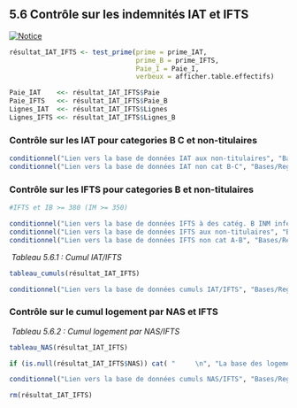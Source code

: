 
## 5.6 Contrôle sur les indemnités IAT et IFTS 
  
[![Notice](icones/Notice.png)](Docs/Notices/fiche_IAT_IFTS.odt)   
  

```{r IAT-et-IFTS}


résultat_IAT_IFTS <- test_prime(prime = prime_IAT,
                                prime_B = prime_IFTS,
                                Paie_I = Paie_I,
                                verbeux = afficher.table.effectifs)

Paie_IAT    <<- résultat_IAT_IFTS$Paie
Paie_IFTS   <<- résultat_IAT_IFTS$Paie_B
Lignes_IAT  <<- résultat_IAT_IFTS$Lignes
Lignes_IFTS <<- résultat_IAT_IFTS$Lignes_B
```

  
  
### Contrôle sur les IAT pour categories B C et non-titulaires      
  
  

```{r }
conditionnel("Lien vers la base de données IAT aux non-titulaires", "Bases/Reglementation/IAT.non.tit.csv")    
conditionnel("Lien vers la base de données IAT non cat B-C", "Bases/Reglementation/IAT.non.catBC.csv")   
```

    
    
### Contrôle sur les IFTS pour categories B et non-titulaires      

```{r }
#IFTS et IB >= 380 (IM >= 350)
```

 
  

```{r }
conditionnel("Lien vers la base de données IFTS à des catég. B INM inférieur à 350", "Bases/Reglementation/IFTS.indice.anormal.csv")         
conditionnel("Lien vers la base de données IFTS aux non-titulaires", "Bases/Reglementation/IFTS.non.tit.csv")   
conditionnel("Lien vers la base de données IFTS non cat A-B", "Bases/Reglementation/IFTS.non.catAB.csv")    
```


 
&nbsp;*Tableau 5.6.1 : Cumul IAT/IFTS*   
     

```{r }
tableau_cumuls(résultat_IAT_IFTS)

conditionnel("Lien vers la base de données cumuls IAT/IFTS", "Bases/Reglementation/personnels.iat.ifts.csv")          
```

    
### Contrôle sur le cumul logement par NAS et IFTS
     
 
&nbsp;*Tableau 5.6.2 : Cumul logement par NAS/IFTS*   
     

```{r }
tableau_NAS(résultat_IAT_IFTS)

if (is.null(résultat_IAT_IFTS$NAS)) cat( "     \n", "La base des logements par NAS n'est pas détectée.   \nLe test de compatibilité de la prime avec les concessions de logements ne sera pas réalisé.")

conditionnel("Lien vers la base de données cumuls NAS/IFTS", "Bases/Reglementation/cumul.IFTS.NAS.csv")          

rm(résultat_IAT_IFTS)  
```

